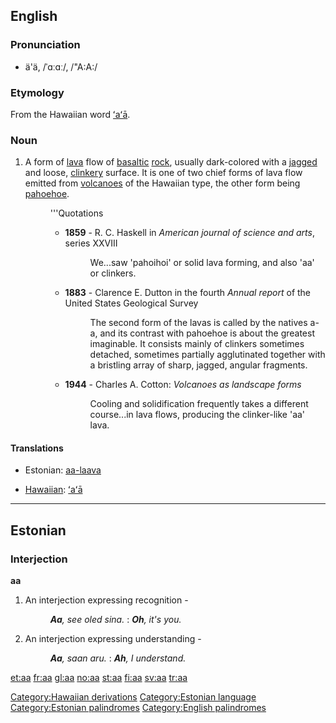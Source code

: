 {{see|AA|A.A.|A-A|A.-A.}}

==English==

===Pronunciation===
* ä'ä, /ˈɑːɑː/, /"A:A:/

===Etymology===
From the Hawaiian word [[ʻaʻā]].

{{wikipedia}}
===Noun===
{{en-noun|-}}

# A form of [[lava]] flow of [[basaltic]] [[rock]], usually dark-colored with a [[jagged]] and loose, [[clinkery]] surface. It is one of two chief forms of lava flow emitted from [[volcano]]es of the Hawaiian type, the other form being [[pahoehoe]].
#: '''Quotations
#:* '''1859''' - R. C. Haskell in ''American journal of science and arts'', series XXVIII
#:*: We...saw 'pahoihoi' or solid lava forming, and also 'aa' or clinkers.
#:* '''1883''' - Clarence E. Dutton in the fourth ''Annual report'' of the United States Geological Survey
#:*: The second form of the lavas is called by the natives a-a, and its contrast with pahoehoe is about the greatest imaginable. It consists mainly of clinkers sometimes detached, sometimes partially agglutinated together with a bristling array of sharp, jagged, angular fragments.
#:* '''1944''' - Charles A. Cotton: ''Volcanoes as landscape forms''
#:*: Cooling and solidification frequently takes a different course...in lava flows, producing the clinker-like 'aa' lava.

====Translations====
{{top}}
*Estonian: [[aa-laava]]
{{mid}}
*[[Hawaiian]]: [[ʻaʻā]]
{{bottom}}

----

==Estonian==

===Interjection===
'''aa'''

# An interjection expressing recognition -
#: ''<!-- -->'''Aa''', see oled sina.'' : ''<!-- -->'''Oh''', it's you.''
# An interjection expressing understanding -
#: ''<!-- -->'''Aa''', saan aru.'' : ''<!-- -->'''Ah''', I understand.''

[[Category:Hawaiian derivations]]
[[Category:Estonian language]]
[[Category:Estonian palindromes]]
[[Category:English palindromes]]

[[et:aa]]
[[fr:aa]]
[[gl:aa]]
[[no:aa]]
[[st:aa]]
[[fi:aa]]
[[sv:aa]]
[[tr:aa]]